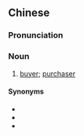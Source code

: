 {{also|购买人}}
==Chinese==
{{zh-forms|s=购买人|type=21}}

===Pronunciation===
{{zh-pron
|m=gòumǎirén
|cat=n
}}

===Noun===
{{zh-noun}}

# [[buyer]]; [[purchaser]]

====Synonyms====
* {{zh-l|買主}}
* {{zh-l|購買者}}
* {{zh-l|買方}}